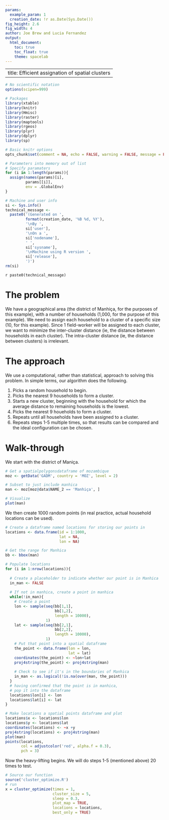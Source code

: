 ```yaml
---
params:
  example_param: 1
  creation_date: !r as.Date(Sys.Date())
fig_height: 2.6
fig_width: 4
author: Joe Brew and Lucia Fernandez
output:
  html_document:
    toc: true
    toc_float: true
    theme: spacelab
---
```


---
title: Efficient assignation of spatial clusters
---

```r
# No scientific notation
options(scipen=999)

# Packages 
library(xtable)
library(knitr)
library(Hmisc)
library(raster)
library(maptools)
library(rgeos)
library(plyr)
library(dplyr)
library(sp)

# Basic knitr options
opts_chunk$set(comment = NA, echo = FALSE, warning = FALSE, message = FALSE, error = FALSE, cache = F)

# Parameters into memory out of list
# Specify paramaters
for (i in 1:length(params)){
  assign(names(params)[i],
         params[[i]],
         env = .GlobalEnv)
}
```

```r
# Machine and user info
si <- Sys.info()
technical_message <-
  paste0('(Generated on ',
         format(creation_date, '%B %d, %Y'),
         '\nBy ',
         si['user'],
         '\nOn a ',
         si['nodename'], 
         ' ',
         si['sysname'],
         '\nMachine using R version ',
         si['release'],
         ')')
rm(si)
```

`r paste0(technical_message)`

# The problem

We have a geographical area (the district of Manhiça, for the purposes of this example), with a number of households (1,000, for the purpose of this example). We need to assign each household to a cluster of a specific size (10, for this example). Since 1 field-worker will be assigned to each cluster, we want to minimize the inter-cluster distance (ie, the distance between households in each cluster). The intra-cluster distance (ie, the distance between clusters) is irrelevant.

# The approach

We use a computational, rather than statistical, approach to solving this problem. In simple terms, our algorithm does the following.  

1. Picks a random household to begin. 
2. Picks the nearest 9 households to form a cluster.
3. Starts a new cluster, beginning with the household for which the average distance to remaining households is the lowest.
4. Picks the nearest 9 houeholds to form a cluster.
5. Repeats until all households have been assigned to a cluster.
6. Repeats steps 1-5 multiple times, so that results can be compared and the ideal configuration can be chosen.

# Walk-through

We start with the district of Maniça.

```r
# Get a spatialpolygonsdataframe of mozambique
moz <- getData('GADM', country = 'MOZ', level = 2)

# Subset to just include manhica
man <- moz[moz@data$NAME_2 == 'Manhiça', ]

# Visualize
plot(man)
```

We then create 1000 random points (in real practice, actual household locations can be used).

```r
# Create a dataframe named locations for storing our points in
locations <- data.frame(id = 1:1000, 
                        lat = NA,
                        lon = NA)

# Get the range for Manhica
bb <- bbox(man)

# Populate locations
for (i in 1:nrow(locations)){
  
  # Create a placeholder to indicate whether our point is in Manhica
  in_man <- FALSE
  
  # If not in manhica, create a point in manhica
  while(!in_man){
    # Create a point
    lon <- sample(seq(bb[1,1],
                      bb[1,2],
                      length = 10000),
                  1)
    lat <- sample(seq(bb[2,1],
                      bb[2,2],
                      length = 10000),
                  1)
    # Put that point into a spatial dataframe
    the_point <- data.frame(lon = lon,
                            lat = lat)
    coordinates(the_point) <- ~lon+lat
    proj4string(the_point) <- proj4string(man)
    
    # Check to see if it's in the boundaries of Manhica
    in_man <- as.logical(!is.na(over(man, the_point)))
  }
  # having confirmed that the point is in manhica, 
  # pop it into the dataframe
  locations$lon[i] <- lon
  locations$lat[i] <- lat
}

# Make locations a spatial points dataframe and plot
locations$x <- locations$lon
locations$y <- locations$lat
coordinates(locations) <- ~x +y
proj4string(locations) <- proj4string(man)
plot(man)
points(locations, 
       col = adjustcolor('red', alpha.f = 0.3), 
       pch = 3)
```

Now the heavy-lifting begins. We will do steps 1-5 (mentioned above) 20 times to test.

```r
# Source our function
source('cluster_optimize.R')
# run
x = cluster_optimize(times = 1,
                     cluster_size = 5,
                     sleep = 0.3,
                     plot_map = TRUE,
                     locations = locations,
                     best_only = TRUE)

```
